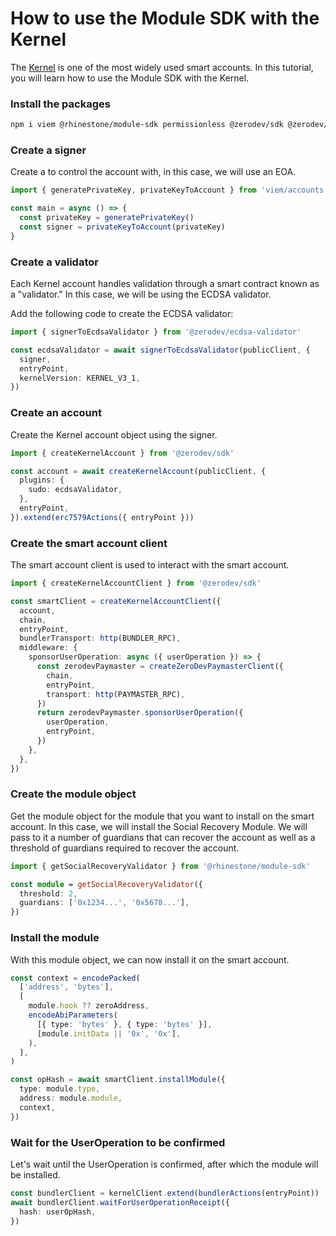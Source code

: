 
# How to use the Module SDK with the Kernel

The [Kernel](https://github.com/zerodevapp/kernel) is one of the most widely used smart accounts. In this tutorial, you will learn how to use the Module SDK with the Kernel.

<Steps>

### Install the packages

```sh npm2yarn
npm i viem @rhinestone/module-sdk permissionless @zerodev/sdk @zerodev/ecdsa-validator
```

### Create a signer

Create a to control the account with, in this case, we will use an EOA.

```typescript copy
import { generatePrivateKey, privateKeyToAccount } from 'viem/accounts'

const main = async () => {
  const privateKey = generatePrivateKey()
  const signer = privateKeyToAccount(privateKey)
}
```

### Create a validator

Each Kernel account handles validation through a smart contract known as a "validator." In this case, we will be using the ECDSA validator.

Add the following code to create the ECDSA validator:

```typescript copy
import { signerToEcdsaValidator } from '@zerodev/ecdsa-validator'

const ecdsaValidator = await signerToEcdsaValidator(publicClient, {
  signer,
  entryPoint,
  kernelVersion: KERNEL_V3_1,
})
```

### Create an account

Create the Kernel account object using the signer.

```typescript copy
import { createKernelAccount } from '@zerodev/sdk'

const account = await createKernelAccount(publicClient, {
  plugins: {
    sudo: ecdsaValidator,
  },
  entryPoint,
}).extend(erc7579Actions({ entryPoint }))
```

### Create the smart account client

The smart account client is used to interact with the smart account.

```typescript copy
import { createKernelAccountClient } from '@zerodev/sdk'

const smartClient = createKernelAccountClient({
  account,
  chain,
  entryPoint,
  bundlerTransport: http(BUNDLER_RPC),
  middleware: {
    sponsorUserOperation: async ({ userOperation }) => {
      const zerodevPaymaster = createZeroDevPaymasterClient({
        chain,
        entryPoint,
        transport: http(PAYMASTER_RPC),
      })
      return zerodevPaymaster.sponsorUserOperation({
        userOperation,
        entryPoint,
      })
    },
  },
})
```

### Create the module object

Get the module object for the module that you want to install on the smart account. In this case, we will install the Social Recovery Module. We will pass to it a number of guardians that can recover the account as well as a threshold of guardians required to recover the account.

```typescript copy
import { getSocialRecoveryValidator } from '@rhinestone/module-sdk'

const module = getSocialRecoveryValidator({
  threshold: 2,
  guardians: ['0x1234...', '0x5678...'],
})
```

### Install the module

With this module object, we can now install it on the smart account.

```typescript copy
const context = encodePacked(
  ['address', 'bytes'],
  [
    module.hook ?? zeroAddress,
    encodeAbiParameters(
      [{ type: 'bytes' }, { type: 'bytes' }],
      [module.initData || '0x', '0x'],
    ),
  ],
)

const opHash = await smartClient.installModule({
  type: module.type,
  address: module.module,
  context,
})
```

### Wait for the UserOperation to be confirmed

Let's wait until the UserOperation is confirmed, after which the module will be installed.

```typescript copy
const bundlerClient = kernelClient.extend(bundlerActions(entryPoint))
await bundlerClient.waitForUserOperationReceipt({
  hash: userOpHash,
})
```

</Steps>
